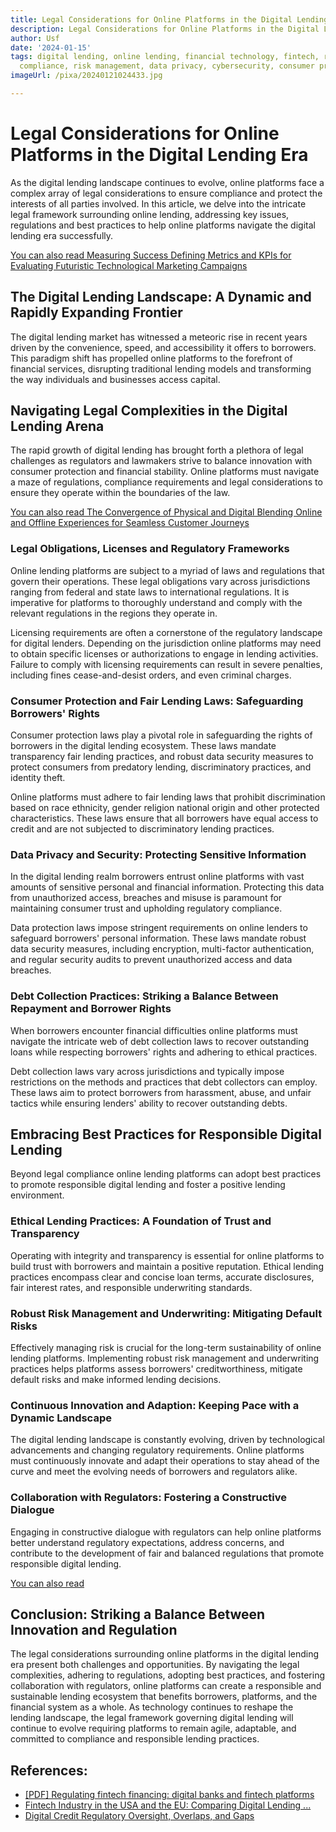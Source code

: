 ```yaml
---
title: Legal Considerations for Online Platforms in the Digital Lending Era
description: Legal Considerations for Online Platforms in the Digital Lending Era
author: Usf
date: '2024-01-15'
tags: digital lending, online lending, financial technology, fintech, regulation,
  compliance, risk management, data privacy, cybersecurity, consumer protection
imageUrl: /pixa/20240121024433.jpg

---
```

# Legal Considerations for Online Platforms  in the Digital Lending Era

As the digital lending landscape continues to evolve, online platforms face a complex array of legal considerations to ensure compliance and  protect the interests of all parties involved. In this article, we delve into the intricate legal framework surrounding online lending, addressing key issues, regulations and best  practices to help online  platforms navigate the  digital lending era successfully.

[You can  also read Measuring Success Defining Metrics and KPIs  for Evaluating Futuristic Technological Marketing  Campaigns](Measuring%20Success%20Defining%20Metrics%20and%20KPIs%20for%20Evaluating%20Futuristic%20Technological%20Marketing%20Campaigns)


## The Digital Lending Landscape: A Dynamic and Rapidly Expanding Frontier

The digital lending market has witnessed  a meteoric rise in recent years driven by the convenience, speed, and accessibility it offers  to borrowers. This paradigm shift has propelled online platforms  to the forefront of financial services, disrupting  traditional  lending models  and transforming the way  individuals and businesses access capital.

## Navigating Legal Complexities in the Digital Lending Arena

The rapid growth of digital lending has brought forth a plethora of legal challenges  as regulators and lawmakers strive to  balance innovation  with consumer protection and financial stability.  Online platforms must navigate a maze of regulations, compliance requirements and legal considerations to ensure they operate within the boundaries  of  the law.

[You can also read The Convergence of Physical and Digital Blending Online and Offline Experiences for Seamless Customer Journeys](The%20Convergence%20of%20Physical%20and%20Digital%20Blending%20Online%20and%20Offline%20Experiences%20for%20Seamless%20Customer%20Journeys)


### Legal  Obligations, Licenses and Regulatory Frameworks

Online lending platforms are subject to a myriad of laws and regulations that govern their operations. These legal obligations vary across jurisdictions ranging from federal  and state laws to international regulations. It is imperative for platforms to thoroughly understand and comply with the relevant regulations in the regions they operate in.

Licensing requirements  are often a cornerstone of the regulatory landscape  for digital lenders. Depending on the jurisdiction online platforms may need to  obtain specific licenses or  authorizations to engage  in lending activities. Failure to comply with licensing requirements can result in severe penalties, including fines cease-and-desist orders, and even criminal charges.

### Consumer Protection and  Fair Lending Laws:  Safeguarding Borrowers' Rights

Consumer protection laws play a pivotal role in safeguarding the rights of borrowers in the digital lending ecosystem. These laws mandate transparency fair lending practices,  and  robust data security measures to protect  consumers from predatory lending, discriminatory practices, and identity theft.

Online  platforms must adhere to fair lending laws that prohibit discrimination based on race ethnicity, gender religion national origin and other protected  characteristics. These  laws  ensure that all borrowers have equal access to credit and are  not subjected to  discriminatory  lending practices.

### Data Privacy and  Security: Protecting  Sensitive Information

In the digital lending  realm borrowers entrust online platforms with vast amounts of sensitive personal and financial information. Protecting this data from unauthorized  access,  breaches and misuse is paramount for maintaining consumer trust and upholding regulatory  compliance.

Data protection laws impose stringent requirements  on online lenders to safeguard borrowers' personal information.  These laws mandate robust data security measures, including encryption, multi-factor authentication, and regular security audits to prevent unauthorized access and data breaches.

### Debt Collection Practices: Striking a Balance Between Repayment and Borrower Rights

When borrowers  encounter financial difficulties online platforms  must navigate the intricate web of debt collection laws to recover outstanding loans while respecting borrowers' rights and adhering  to ethical practices.

Debt collection  laws vary across jurisdictions and typically impose  restrictions on the methods and practices that debt collectors can employ. These laws  aim to protect borrowers from harassment, abuse, and unfair tactics while ensuring lenders'  ability to recover outstanding  debts.

## Embracing Best Practices for Responsible Digital Lending

Beyond legal compliance online lending platforms can adopt best practices to promote responsible digital lending and foster  a positive lending environment.

### Ethical Lending Practices: A Foundation of Trust and Transparency

Operating with integrity and transparency is essential for online platforms to build trust with borrowers and maintain a positive  reputation. Ethical lending practices encompass clear and concise loan terms, accurate  disclosures, fair interest rates, and responsible underwriting standards.

### Robust Risk  Management and Underwriting: Mitigating Default Risks

Effectively managing risk is  crucial for the long-term sustainability of online lending platforms. Implementing robust risk management and underwriting practices  helps platforms assess  borrowers' creditworthiness, mitigate default  risks  and make  informed lending  decisions.

### Continuous Innovation and Adaption: Keeping Pace with  a  Dynamic  Landscape

The digital lending landscape  is constantly evolving, driven by technological advancements and changing regulatory requirements. Online platforms must continuously innovate  and adapt their operations  to stay ahead of the curve and meet the  evolving needs of borrowers and regulators alike.

### Collaboration with Regulators: Fostering a Constructive Dialogue

Engaging in constructive dialogue with regulators can help online platforms better understand regulatory  expectations, address concerns, and contribute to the development of fair and balanced regulations that  promote responsible digital lending.

[You can also read ]()


## Conclusion: Striking  a Balance Between Innovation and Regulation

The legal considerations surrounding online platforms  in the digital lending era present both challenges and opportunities. By navigating the legal  complexities, adhering to regulations, adopting best practices, and fostering collaboration with regulators, online platforms can create a responsible and  sustainable lending ecosystem that benefits borrowers, platforms,  and  the financial system as a whole. As technology continues to reshape the lending  landscape, the legal framework governing digital lending will continue to evolve requiring  platforms to remain agile, adaptable,  and committed  to compliance and responsible lending practices.

## References:
- [[PDF] Regulating fintech financing: digital banks and fintech platforms](https://www.bis.org/fsi/publ/insights27.pdf)
- [Fintech Industry in the USA and the EU: Comparing Digital Lending ...](https://www.linkedin.com/pulse/fintech-industry-usa-eu-comparing-digital-lending-legislation-)
- [Digital Credit Regulatory Oversight, Overlaps, and Gaps](https://epar.evans.uw.edu/blog/digital-credit-regulatory-oversight-overlaps-and-gaps)
